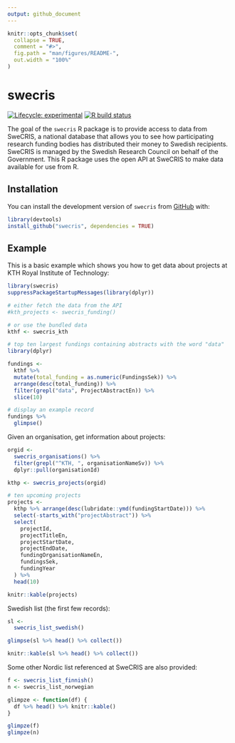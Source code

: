 ```yaml
---
output: github_document
---
```


<!-- README.md is generated from README.Rmd. Please edit that file -->

```r
knitr::opts_chunk$set(
  collapse = TRUE,
  comment = "#>",
  fig.path = "man/figures/README-",
  out.width = "100%"
)
```

# swecris

<!-- badges: start -->
[![Lifecycle: experimental](https://img.shields.io/badge/lifecycle-experimental-orange.svg)](https://www.tidyverse.org/lifecycle/#experimental)
[![R build status](https://github.com/KTH-Library/swecris/workflows/R-CMD-check/badge.svg)](https://github.com/KTH-Library/swecris/actions)
<!-- badges: end -->

The goal of the `swecris` R package is to provide access to data from SweCRIS, a national database that allows you to see how participating research funding bodies has distributed their money to Swedish recipients. SweCRIS is managed by the Swedish Research Council on behalf of the Government. This R package uses the open API at SweCRIS to make data available for use from R.

## Installation

You can install the development version of `swecris` from [GitHub](https://github.com/KTH-Library/swecris) with:

``` r
library(devtools)
install_github("swecris", dependencies = TRUE)
```

## Example

This is a basic example which shows you how to get data about projects at KTH Royal Institute of Technology:

```r
library(swecris)
suppressPackageStartupMessages(library(dplyr))

# either fetch the data from the API
#kth_projects <- swecris_funding()

# or use the bundled data
kthf <- swecris_kth

# top ten largest fundings containing abstracts with the word "data"
library(dplyr)

fundings <- 
  kthf %>%
  mutate(total_funding = as.numeric(FundingsSek)) %>%
  arrange(desc(total_funding)) %>%
  filter(grepl("data", ProjectAbstractEn)) %>%
  slice(10)

# display an example record
fundings %>%
  glimpse()

```

Given an organisation, get information about projects:

```r

orgid <- 
  swecris_organisations() %>%
  filter(grepl("^KTH, ", organisationNameSv)) %>%
  dplyr::pull(organisationId)

kthp <- swecris_projects(orgid)

# ten upcoming projects
projects <- 
  kthp %>% arrange(desc(lubridate::ymd(fundingStartDate))) %>% 
  select(-starts_with("projectAbstract")) %>%
  select(
    projectId, 
    projectTitleEn, 
    projectStartDate, 
    projectEndDate, 
    fundingOrganisationNameEn, 
    fundingsSek, 
    fundingYear
  ) %>%
  head(10)

knitr::kable(projects)
```

Swedish list (the first few records):

```r
sl <- 
  swecris_list_swedish()

glimpse(sl %>% head() %>% collect())

knitr::kable(sl %>% head() %>% collect())
```

Some other Nordic list referenced at SweCRIS are also provided:

```r
f <- swecris_list_finnish()
n <- swecris_list_norwegian

glimpze <- function(df) {
  df %>% head() %>% knitr::kable()
}

glimpze(f)
glimpze(n)
```
